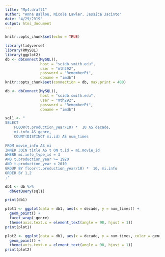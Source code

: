 ```yaml
---
title: "Mp4.draft1"
author: "Anna Ballou, Nicole Lawler, Jessica Jacinto"
date: "4/29/2019"
output: html_document
---
```


```r
knitr::opts_chunk$set(echo = TRUE)
```

```r
library(tidyverse)
library(RMySQL)
library(ggplot2)
db <- dbConnect(MySQL(), 
                host = "scidb.smith.edu", 
                user = "mth292", 
                password = "RememberPi", 
                dbname = "imdb")
knitr::opts_chunk$set(connection = db, max.print = 400)
```

```r
db <- dbConnect(MySQL(),
                host = "scidb.smith.edu",
                user = "mth292",
                password = "RememberPi",
                dbname = "imdb")
```
                
```r
sql1 <- "
SELECT 
	FLOOR(t.production_year/10) *  10 AS decade,
	mi.info AS genre, 
	COUNT(DISTINCT mi.id) AS num_times
    
FROM movie_info AS mi
INNER JOIN title AS t ON t.id = mi.movie_id
WHERE mi.info_type_id = 3
AND t.production_year >= 1920
AND t.production_year < 2010
GROUP BY floor(t.production_year/10) *  10, mi.info
ORDER BY 1,2
;"

db1 <- db %>%
  dbGetQuery(sql1)

print(db1)
```

```r
plot1 <- ggplot(data = db1, aes(x = decade, y = num_times)) +
  geom_point() +
  facet_wrap(~genre)
  theme(axis.text.x = element_text(angle = 90, hjust = 1))
print(plot1)
```

```r
plot2 <- ggplot(data = db1, aes(x = decade, y = num_times, color = genre)) +
  geom_point() +
  theme(axis.text.x = element_text(angle = 90, hjust = 1))
print(plot2)
```






